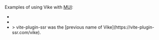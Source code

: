 
<CommunityNote url="https://mui.com" />

Examples of using Vike with [MUI](https://mui.com/):
 - <Example timestamp="2024.03" repo="brillout/vike-with-mui" />
 - <Example timestamp="2023.12" repo="mikew/vike-example-mui-emotion-cache" />
 - <Example timestamp="2023.08" repo="brillout/vps-mui" />
   > vite-plugin-ssr was the [previous name of Vike](https://vite-plugin-ssr.com/vike).
